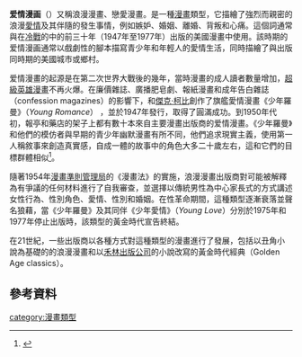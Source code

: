 '''爱情漫画'''（{{lang-en|romance comics}}）又稱浪漫漫畫、戀愛漫畫。是一種[[漫画|漫畫]]類型，它描繪了強烈而親密的浪漫[[愛情|愛情]]及其伴隨的發生事情，例如嫉妒、婚姻、離婚、背叛和心痛。這個詞通常與在[[冷战|冷戰]]的中的前三十年（1947年至1977年）出版的美國漫畫中使用。該時期的爱情漫画通常以戲劇性的腳本描寫青少年和年輕人的愛情生活，同時描繪了與出版同時期的美國城市或鄉村。

爱情漫畫的起源是在第二次世界大戰後的幾年，當時漫畫的成人讀者數量增加，[[超级英雄漫画|超級英雄漫畫]]不再火爆。在廉價雜誌、廣播肥皂劇、報紙漫畫和成年告白雜誌（confession magazines）的影響下，{{tsl|en|Joe Simon|喬·西蒙}}和[[杰克·科比|傑克·柯比]]創作了旗艦愛情漫畫《少年羅曼》（''Young Romance''） ，並於1947年發行，取得了圓滿成功。到1950年代初，報亭和藥店的架子上都有數十本來自主要漫畫出版商的爱情漫畫。《少年羅曼》和他們的模仿者與早期的青少年幽默漫畫有所不同，他們追求現實主義，使用第一人稱敘事來創造真實感，自成一體的故事中的角色大多二十歲左右，這和它們的目標群體相似<ref>{{cite book |last=Mitchell, Claudia A. |author2=Jacqueline Reid-Walsh  |year=2008 |title=Girl Culture |url=https://archive.org/details/girlcultureencyc00mitc |publisher=Greenwood Press |pages=[https://archive.org/details/girlcultureencyc00mitc/page/n540 508]–509 |isbn=978-0-313-33908-0}}</ref>。

隨著1954年[[漫画准则管理局|漫畫準則管理局]]的《漫畫法》的實施，浪漫漫畫出版商對可能被解釋為有爭議的任何材料進行了自我審查，並選擇以傳統男性為中心家長式的方式講述女性行為、性別角色、愛情、性別和婚姻。在性革命期間，這種類型逐漸衰落並聲名狼藉，當《少年羅曼》及其同伴《少年愛情》（''Young Love''）分別於1975年和1977年停止出版時，該類型的黃金時代宣告終結。

在21世紀，一些出版商以各種方式對這種類型的漫畫進行了發展，包括以丑角小說為基礎的的浪漫漫畫和以[[禾林出版公司|禾林出版公司]]的小說改寫的黃金時代經典（Golden Age classics）。

== 參考資料 ==
{{reflist}}

{{漫画导航}}
[[category:漫畫類型|category:漫畫類型]]